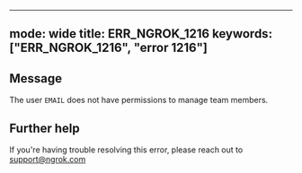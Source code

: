 
---
mode: wide
title: ERR_NGROK_1216
keywords: ["ERR_NGROK_1216", "error 1216"]
---

## Message
The user `EMAIL` does not have permissions to manage team members.




## Further help
If you're having trouble resolving this error, please reach out to [support@ngrok.com](mailto:support@ngrok.com?subject=Help%20with%20ERR_NGROK_1216)

